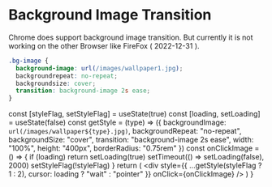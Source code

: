 # Background Image Transition

Chrome does support background image transition. But currently it is not working on the other Browser like FireFox ( 2022-12-31 ).

```css showLineNumbers {2,5}
.bg-image {
  background-image: url(/images/wallpaper1.jpg);
  backgroundrepeat: no-repeat;
  backgroundsize: cover;
  transition: background-image 2s ease;
}
```

  const [styleFlag, setStyleFlag] = useState(true)
  const [loading, setLoading] = useState(false)
  const getStyle = (type) => ({
    backgroundImage: `url(/images/wallpaper${type}.jpg)`,
    backgroundRepeat: "no-repeat",
    backgroundSize: "cover",
    transition: "background-image 2s ease",
    width: "100%",
    height: "400px",
    borderRadius: "0.75rem"
  })
  const onClickImage = () => {
    if (loading) return
    setLoading(true)
    setTimeout(() => setLoading(false), 2000)
    setStyleFlag(!styleFlag)
  }
  return (
    <div
      style={{ ...getStyle(styleFlag ? 1 : 2), cursor: loading ? "wait" : "pointer" }}
      onClick={onClickImage}
    />
  )
}

<BgImageShowCase />
